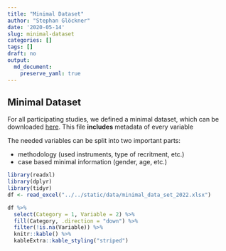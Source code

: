 ```yaml
---
title: "Minimal Dataset"
author: "Stephan Glöckner"
date: '2020-05-14'
slug: minimal-dataset
categories: []
tags: []
draft: no
output: 
  md_document:
    preserve_yaml: true
---
```


## Minimal Dataset

For all participating studies, we defined a minimal dataset, which can be downloaded [here](/data/minimal_data_set_2022.xlsx). This file __includes__ metadata of every variable

The needed variables can be split into two important parts:

* methodology (used instruments, type of recritment, etc.)
* case based minimal information (gender, age, etc.)


```r
library(readxl)
library(dplyr)
library(tidyr)
df <- read_excel("../../static/data/minimal_data_set_2022.xlsx")

df %>% 
  select(Category = 1, Variable = 2) %>% 
  fill(Category, .direction = "down") %>% 
  filter(!is.na(Variable)) %>% 
  knitr::kable() %>% 
  kableExtra::kable_styling("striped")
```


